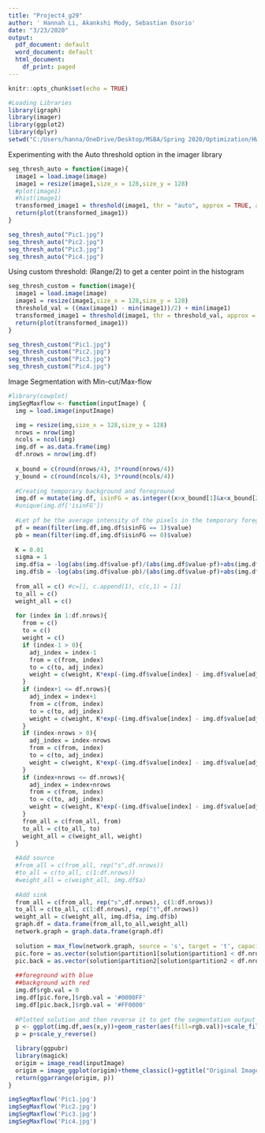 ---
title: "Project4_g29"
author: ' Hannah Li, Akankshi Mody, Sebastian Osorio'
date: "3/23/2020"
output:
  pdf_document: default
  word_document: default
  html_document:
    df_print: paged
---

```{r setup, include=FALSE}
knitr::opts_chunk$set(echo = TRUE)
```

```{r include=FALSE}
#Loading Libraries
library(igraph)
library(imager)
library(ggplot2)
library(dplyr)
setwd("C:/Users/hanna/OneDrive/Desktop/MSBA/Spring 2020/Optimization/HW/Project 3")
```



Experimenting with the Auto threshold option in the imager library
```{r}
seg_thresh_auto = function(image){
  image1 = load.image(image)
  image1 = resize(image1,size_x = 128,size_y = 128)
  #plot(image1)
  #hist(image1)
  transformed_image1 = threshold(image1, thr = "auto", approx = TRUE, adjust = 1)
  return(plot(transformed_image1))
}
```

```{r}
seg_thresh_auto("Pic1.jpg")
seg_thresh_auto("Pic2.jpg")
seg_thresh_auto("Pic3.jpg")
seg_thresh_auto("Pic4.jpg")
```

Using custom threshold: (Range/2) to get a center point in the histogram
```{r}
seg_thresh_custom = function(image){
  image1 = load.image(image)
  image1 = resize(image1,size_x = 128,size_y = 128)
  threshold_val = ((max(image1) - min(image1))/2) + min(image1)
  transformed_image1 = threshold(image1, thr = threshold_val, approx = TRUE, adjust = 1)
  return(plot(transformed_image1))
}
```

```{r}
seg_thresh_custom("Pic1.jpg")
seg_thresh_custom("Pic2.jpg")
seg_thresh_custom("Pic3.jpg")
seg_thresh_custom("Pic4.jpg")
```


Image Segmentation with Min-cut/Max-flow
```{r}
#library(cowplot)
imgSegMaxflow <- function(inputImage) {
  img = load.image(inputImage)

  img = resize(img,size_x = 128,size_y = 128)
  nrows = nrow(img)
  ncols = ncol(img)
  img.df = as.data.frame(img)
  df.nrows = nrow(img.df)
  
  x_bound = c(round(nrows/4), 3*round(nrows/4))
  y_bound = c(round(ncols/4), 3*round(ncols/4))
  
  #Creating temporary background and foreground
  img.df = mutate(img.df, isinFG = as.integer((x>x_bound[1]&x<x_bound[2]) & (y>y_bound[1]&y<y_bound[2])))
  #unique(img.df['isinFG'])
  
  #Let pf be the average intensity of the pixels in the temporary foreground and pb be the average intensity of the pixels in the temporary background
  pf = mean(filter(img.df,img.df$isinFG == 1)$value)
  pb = mean(filter(img.df,img.df$isinFG == 0)$value)
  
  K = 0.01
  sigma = 1
  img.df$a = -log(abs(img.df$value-pf)/(abs(img.df$value-pf)+abs(img.df$value-pb)))
  img.df$b = -log(abs(img.df$value-pb)/(abs(img.df$value-pf)+abs(img.df$value-pb)))
  
  from_all = c() #c=[], c.append(1), c(c,1) = [1]
  to_all = c()
  weight_all = c()
  
  for (index in 1:df.nrows){
    from = c()
    to = c()
    weight = c()
    if (index-1 > 0){
      adj_index = index-1
      from = c(from, index)
      to = c(to, adj_index)
      weight = c(weight, K*exp(-(img.df$value[index] - img.df$value[adj_index])^2/sigma^2))
    }
    if (index+1 <= df.nrows){
      adj_index = index+1
      from = c(from, index)
      to = c(to, adj_index)
      weight = c(weight, K*exp(-(img.df$value[index] - img.df$value[adj_index])^2/sigma^2))
    }
    if (index-nrows > 0){
      adj_index = index-nrows
      from = c(from, index)
      to = c(to, adj_index)
      weight = c(weight, K*exp(-(img.df$value[index] - img.df$value[adj_index])^2/sigma^2))
    }
    if (index+nrows <= df.nrows){
      adj_index = index+nrows
      from = c(from, index)
      to = c(to, adj_index)
      weight = c(weight, K*exp(-(img.df$value[index] - img.df$value[adj_index])^2/sigma^2))
    }
    from_all = c(from_all, from)
    to_all = c(to_all, to)
    weight_all = c(weight_all, weight)
  }
  
  #Add source
  #from_all = c(from_all, rep("s",df.nrows))
  #to_all = c(to_all, c(1:df.nrows))
  #weight_all = c(weight_all, img.df$a)
  
  #Add sink
  from_all = c(from_all, rep("s",df.nrows), c(1:df.nrows))
  to_all = c(to_all, c(1:df.nrows), rep("t",df.nrows))
  weight_all = c(weight_all, img.df$a, img.df$b)
  graph.df = data.frame(from_all,to_all,weight_all)
  network.graph = graph.data.frame(graph.df)
  
  solution = max_flow(network.graph, source = 's', target = 't', capacity = weight_all)
  pic.fore = as.vector(solution$partition1[solution$partition1 < df.nrows + 1])
  pic.back = as.vector(solution$partition2[solution$partition2 < df.nrows + 1])
  
  ##foreground with blue
  ##background with red
  img.df$rgb.val = 0
  img.df[pic.fore,]$rgb.val = '#0000FF'
  img.df[pic.back,]$rgb.val = '#FF0000'
  
  #Plotted solution and then reverse it to get the segmentation output of the original image
  p <- ggplot(img.df,aes(x,y))+geom_raster(aes(fill=rgb.val))+scale_fill_identity()+theme(aspect.ratio=1)+ggtitle("Segmented Image")
  p = p+scale_y_reverse()

  library(ggpubr)
  library(magick)
  origim = image_read(inputImage)
  origim = image_ggplot(origim)+theme_classic()+ggtitle("Original Image")
  return(ggarrange(origim, p))
}
```


```{r}
imgSegMaxflow('Pic1.jpg')
imgSegMaxflow('Pic2.jpg')
imgSegMaxflow('Pic3.jpg')
imgSegMaxflow('Pic4.jpg')
```














